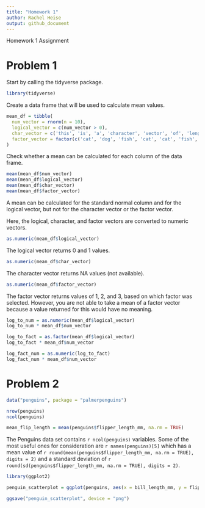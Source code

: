 ```yaml
---
title: "Homework 1"
author: Rachel Heise
output: github_document
---
```


Homework 1 Assignment

# Problem 1

Start by calling the tidyverse package.
```r
library(tidyverse)
```
Create a data frame that will be used to calculate mean values.
```r
mean_df = tibble(
  num_vector = rnorm(n = 10),
  logical_vector = c(num_vector > 0),
  char_vector = c('this', 'is', 'a', 'character', 'vector', 'of', 'length', 'ten', 'called', 'char_vector'),
  factor_vector = factor(c('cat', 'dog', 'fish', 'cat', 'cat', 'fish', 'dog', 'dog', 'dog', 'fish'))
)
```
Check whether a mean can be calculated for each column of the data frame.
```r
mean(mean_df$num_vector)
mean(mean_df$logical_vector)
mean(mean_df$char_vector)
mean(mean_df$factor_vector)
```

A mean can be calculated for the standard normal column and for the logical vector, but not for the character vector or the factor vector.


Here, the logical, character, and factor vectors are converted to numeric vectors.
```r
as.numeric(mean_df$logical_vector)
```
The logical vector returns 0 and 1 values.
```r
as.numeric(mean_df$char_vector)
```
The character vector returns NA values (not available).
```r
as.numeric(mean_df$factor_vector)
```
The factor vector returns values of 1, 2, and 3, based on which factor was selected. However, you are not able to take a mean of a factor vector because a value returned for this would have no meaning.

```r
log_to_num = as.numeric(mean_df$logical_vector)
log_to_num * mean_df$num_vector

log_to_fact = as.factor(mean_df$logical_vector)
log_to_fact * mean_df$num_vector

log_fact_num = as.numeric(log_to_fact)
log_fact_num * mean_df$num_vector
```

# Problem 2




```r

data("penguins", package = "palmerpenguins")

nrow(penguins)
ncol(penguins)

mean_flip_length = mean(penguins$flipper_length_mm, na.rm = TRUE)
```

The Penguins data set contains `r ncol(penguins)` variables. Some of the most useful ones for consideration are `r names(penguins)[5]` which has a mean value of `r round(mean(penguins$flipper_length_mm, na.rm = TRUE), digits = 2)` and a standard deviation of `r round(sd(penguins$flipper_length_mm, na.rm = TRUE), digits = 2)`.

```r
library(ggplot2)

penguin_scatterplot = ggplot(penguins, aes(x = bill_length_mm, y = flipper_length_mm, color = species)) + geom_point()

ggsave("penguin_scatterplot", device = "png")

```